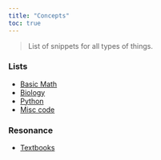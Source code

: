 ```yaml
---
title: "Concepts"
toc: true
---
```


> List of snippets for all types of things.  

### Lists 


- [Basic Math](pages/basic-math.qmd)
- [Biology](pages/biology.qmd)
- [Python](pages/python.qmd)
- [Misc code](pages/misc-code.qmd)


### Resonance 

- [Textbooks](notes/threads/textbooks.md)
